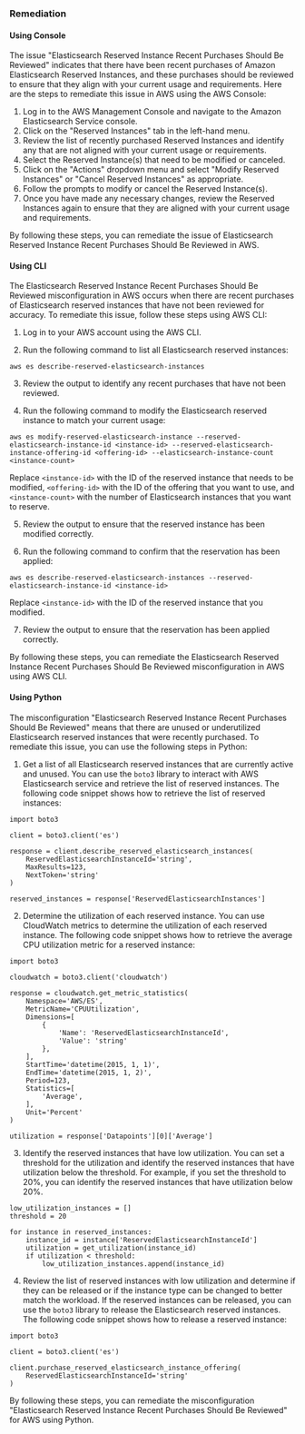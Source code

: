 ### Remediation

#### Using Console

The issue "Elasticsearch Reserved Instance Recent Purchases Should Be Reviewed" indicates that there have been recent purchases of Amazon Elasticsearch Reserved Instances, and these purchases should be reviewed to ensure that they align with your current usage and requirements. Here are the steps to remediate this issue in AWS using the AWS Console:

1. Log in to the AWS Management Console and navigate to the Amazon Elasticsearch Service console.
2. Click on the "Reserved Instances" tab in the left-hand menu.
3. Review the list of recently purchased Reserved Instances and identify any that are not aligned with your current usage or requirements.
4. Select the Reserved Instance(s) that need to be modified or canceled.
5. Click on the "Actions" dropdown menu and select "Modify Reserved Instances" or "Cancel Reserved Instances" as appropriate.
6. Follow the prompts to modify or cancel the Reserved Instance(s).
7. Once you have made any necessary changes, review the Reserved Instances again to ensure that they are aligned with your current usage and requirements.

By following these steps, you can remediate the issue of Elasticsearch Reserved Instance Recent Purchases Should Be Reviewed in AWS.

#### Using CLI

The Elasticsearch Reserved Instance Recent Purchases Should Be Reviewed misconfiguration in AWS occurs when there are recent purchases of Elasticsearch reserved instances that have not been reviewed for accuracy. To remediate this issue, follow these steps using AWS CLI:

1. Log in to your AWS account using the AWS CLI.

2. Run the following command to list all Elasticsearch reserved instances:

```
aws es describe-reserved-elasticsearch-instances
```

3. Review the output to identify any recent purchases that have not been reviewed.

4. Run the following command to modify the Elasticsearch reserved instance to match your current usage:

```
aws es modify-reserved-elasticsearch-instance --reserved-elasticsearch-instance-id <instance-id> --reserved-elasticsearch-instance-offering-id <offering-id> --elasticsearch-instance-count <instance-count>
```

Replace `<instance-id>` with the ID of the reserved instance that needs to be modified, `<offering-id>` with the ID of the offering that you want to use, and `<instance-count>` with the number of Elasticsearch instances that you want to reserve.

5. Review the output to ensure that the reserved instance has been modified correctly.

6. Run the following command to confirm that the reservation has been applied:

```
aws es describe-reserved-elasticsearch-instances --reserved-elasticsearch-instance-id <instance-id>
```

Replace `<instance-id>` with the ID of the reserved instance that you modified.

7. Review the output to ensure that the reservation has been applied correctly.

By following these steps, you can remediate the Elasticsearch Reserved Instance Recent Purchases Should Be Reviewed misconfiguration in AWS using AWS CLI.

#### Using Python

The misconfiguration "Elasticsearch Reserved Instance Recent Purchases Should Be Reviewed" means that there are unused or underutilized Elasticsearch reserved instances that were recently purchased. To remediate this issue, you can use the following steps in Python:

1. Get a list of all Elasticsearch reserved instances that are currently active and unused. You can use the `boto3` library to interact with AWS Elasticsearch service and retrieve the list of reserved instances. The following code snippet shows how to retrieve the list of reserved instances:

```
import boto3

client = boto3.client('es')

response = client.describe_reserved_elasticsearch_instances(
    ReservedElasticsearchInstanceId='string',
    MaxResults=123,
    NextToken='string'
)

reserved_instances = response['ReservedElasticsearchInstances']
```

2. Determine the utilization of each reserved instance. You can use CloudWatch metrics to determine the utilization of each reserved instance. The following code snippet shows how to retrieve the average CPU utilization metric for a reserved instance:

```
import boto3

cloudwatch = boto3.client('cloudwatch')

response = cloudwatch.get_metric_statistics(
    Namespace='AWS/ES',
    MetricName='CPUUtilization',
    Dimensions=[
        {
            'Name': 'ReservedElasticsearchInstanceId',
            'Value': 'string'
        },
    ],
    StartTime='datetime(2015, 1, 1)',
    EndTime='datetime(2015, 1, 2)',
    Period=123,
    Statistics=[
        'Average',
    ],
    Unit='Percent'
)

utilization = response['Datapoints'][0]['Average']
```

3. Identify the reserved instances that have low utilization. You can set a threshold for the utilization and identify the reserved instances that have utilization below the threshold. For example, if you set the threshold to 20%, you can identify the reserved instances that have utilization below 20%.

```
low_utilization_instances = []
threshold = 20

for instance in reserved_instances:
    instance_id = instance['ReservedElasticsearchInstanceId']
    utilization = get_utilization(instance_id)
    if utilization < threshold:
        low_utilization_instances.append(instance_id)
```

4. Review the list of reserved instances with low utilization and determine if they can be released or if the instance type can be changed to better match the workload. If the reserved instances can be released, you can use the `boto3` library to release the Elasticsearch reserved instances. The following code snippet shows how to release a reserved instance:

```
import boto3

client = boto3.client('es')

client.purchase_reserved_elasticsearch_instance_offering(
    ReservedElasticsearchInstanceId='string'
)
```

By following these steps, you can remediate the misconfiguration "Elasticsearch Reserved Instance Recent Purchases Should Be Reviewed" for AWS using Python.

